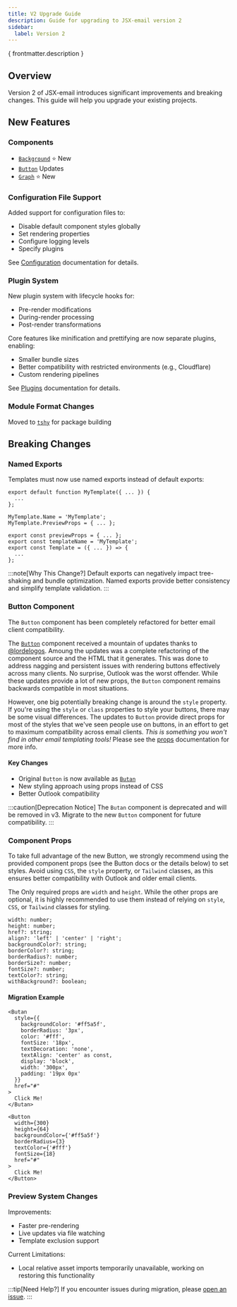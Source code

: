 ```yaml
---
title: V2 Upgrade Guide
description: Guide for upgrading to JSX-email version 2
sidebar:
  label: Version 2
---
```


<p>{ frontmatter.description }</p>

## Overview

Version 2 of JSX-email introduces significant improvements and breaking changes. This guide will help you upgrade your existing projects.

## New Features

### Components
- [`Background`](/components/background) ⭐️ New
- [`Button`](/components/button) Updates
- [`Graph`](/components/graph) ⭐️ New

### Configuration File Support

Added support for configuration files to:
- Disable default component styles globally
- Set rendering properties
- Configure logging levels
- Specify plugins

See [Configuration](/core/config) documentation for details.

### Plugin System

New plugin system with lifecycle hooks for:
- Pre-render modifications
- During-render processing
- Post-render transformations

Core features like minification and prettifying are now separate plugins, enabling:
- Smaller bundle sizes
- Better compatibility with restricted environments (e.g., Cloudflare)
- Custom rendering pipelines

See [Plugins](/core/plugins) documentation for details.

### Module Format Changes

Moved to [`tshy`](https://github.com/isaacs/tshy) for package building

## Breaking Changes

### Named Exports

Templates must now use named exports instead of default exports:

```tsx title="Before"
export default function MyTemplate({ ... }) {
  ...
};

MyTemplate.Name = 'MyTemplate';
MyTemplate.PreviewProps = { ... };
```

```tsx title="After"
export const previewProps = { ... };
export const templateName = 'MyTemplate';
export const Template = ({ ... }) => {
  ...
};
```

:::note[Why This Change?]
Default exports can negatively impact tree-shaking and bundle optimization. Named exports provide better consistency and simplify template validation.
:::

### Button Component

The `Button` component has been completely refactored for better email client compatibility.

The [`Button`](/components/button) component received a mountain of updates thanks to [@lordelogos](https://github.com/lordelogos). Amoung the updates was a complete refactoring of the component source and the HTML that it generates. This was done to address nagging and persistent issues with rendering buttons effectively across many clients. No surprise, Outlook was the worst offender. While these updates provide a lot of new props, the `Button` component remains backwards compatible in most situations.

However, one big potentially breaking change is around the `style` property. If you're using the `style` or `class` properties to style your buttons, there may be some visual differences. The updates to `Button` provide direct props for most of the styles that we've seen people use on buttons, in an effort to get to maximum compatibility across email clients. _This is something you won't find in other email templating tools!_ Please see the [props](/components/button#component-props) documentation for more info.

#### Key Changes
- Original `Button` is now available as [`Butan`](/components/butan)
- New styling approach using props instead of CSS
- Better Outlook compatibility

:::caution[Deprecation Notice]
The `Butan` component is deprecated and will be removed in v3. Migrate to the new `Button` component for future compatibility.
:::

### Component Props

To take full advantage of the new Button, we strongly recommend using the provided component props (see the Button docs or the details below) to set styles. Avoid using `CSS`, the `style` property, or `Tailwind` classes, as this ensures better compatibility with Outlook and older email clients.

The Only required props are `width` and `height`. While the other props are optional, it is highly recommended to use them instead of relying on `style`, `CSS`, or `Tailwind` classes for styling.

```tsx
width: number;
height: number;
href?: string;
align?: 'left' | 'center' | 'right';
backgroundColor?: string;
borderColor?: string;
borderRadius?: number;
borderSize?: number;
fontSize?: number;
textColor?: string;
withBackground?: boolean;
```

#### Migration Example

```tsx title="Before (now Butan)"
<Butan
  style={{
    backgroundColor: '#ff5a5f',
    borderRadius: '3px',
    color: '#fff',
    fontSize: '18px',
    textDecoration: 'none',
    textAlign: 'center' as const,
    display: 'block',
    width: '300px',
    padding: '19px 0px'
  }}
  href="#"
>
  Click Me!
</Butan>
```

```tsx title="After (new Button)"
<Button
  width={300}
  height={64}
  backgroundColor={'#ff5a5f'}
  borderRadius={3}
  textColor={'#fff'}
  fontSize={18}
  href="#"
>
  Click Me!
</Button>
```

### Preview System Changes

Improvements:
- Faster pre-rendering
- Live updates via file watching
- Template exclusion support

Current Limitations:
- Local relative asset imports temporarily unavailable, working on restoring this functionality

:::tip[Need Help?]
If you encounter issues during migration, please [open an issue](https://github.com/shellscape/jsx-email/issues/new/choose).
:::
